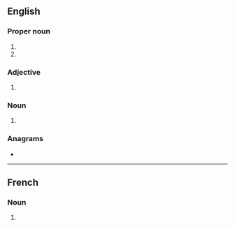 {{also|ᎦᎪ|Appendix:Variations of "sa"}}
==English==

===Proper noun===
{{en-proper noun}}

# {{initialism of|en|South Africa}}
# {{initialism of|en|South America}}

===Adjective===
{{en-adj|-}}

# {{initialism of|en|sub anno}}

===Noun===
{{en-noun|-}}

# {{lb|en|dated}} {{initialism of|en|sex appeal}}

===Anagrams===
* {{anagrams|en|a=as|A's|A*'s|A*s|A+'s|A-'s|A/S|AS|As|A−'s|A♭s|A♯s|a's|a.s.|as}}

----

==French==

===Noun===
{{fr-noun|f}}

# {{initialism of|fr|société anonyme}}